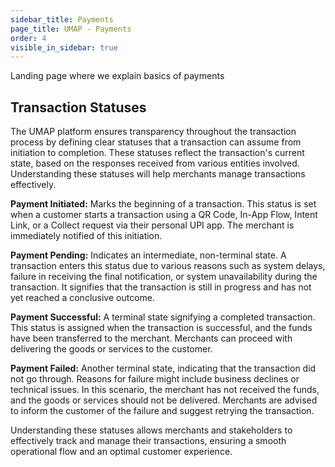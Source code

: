 ```yaml
---
sidebar_title: Payments
page_title: UMAP - Payments
order: 4
visible_in_sidebar: true
---
```



Landing page where we explain basics of payments

## Transaction Statuses

The UMAP platform ensures transparency throughout the transaction process by defining clear statuses that a transaction can assume from initiation to completion. These statuses reflect the transaction's current state, based on the responses received from various entities involved. Understanding these statuses will help merchants manage transactions effectively.

**Payment Initiated:** Marks the beginning of a transaction. This status is set when a customer starts a transaction using a QR Code, In-App Flow, Intent Link, or a Collect request via their personal UPI app. The merchant is immediately notified of this initiation.

**Payment Pending:** Indicates an intermediate, non-terminal state. A transaction enters this status due to various reasons such as system delays, failure in receiving the final notification, or system unavailability during the transaction. It signifies that the transaction is still in progress and has not yet reached a conclusive outcome.

**Payment Successful:** A terminal state signifying a completed transaction. This status is assigned when the transaction is successful, and the funds have been transferred to the merchant. Merchants can proceed with delivering the goods or services to the customer.

**Payment Failed:** Another terminal state, indicating that the transaction did not go through. Reasons for failure might include business declines or technical issues. In this scenario, the merchant has not received the funds, and the goods or services should not be delivered. Merchants are advised to inform the customer of the failure and suggest retrying the transaction.


Understanding these statuses allows merchants and stakeholders to effectively track and manage their transactions, ensuring a smooth operational flow and an optimal customer experience.

